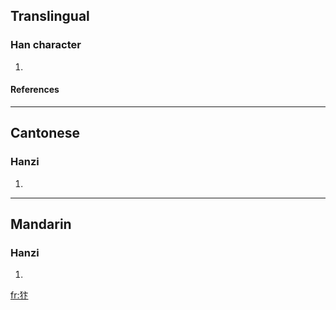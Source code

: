 ==Translingual==
===Han character===
{{Han char|rn=94|rad=犬|as=04|sn=7|four=4423<sub>0</sub>|canj=大竹卜卜 (KHYY)}}
# {{defn|Han|sort=犬04}}
====References====
{{Han ref|kx=0707.120|dkj=20279|dj=1119.280|hdz=21336.210|uh=72BF|ud=29375|bh=CB61|bd=52065}}

----
==Cantonese==
===Hanzi===
{{yue-hanzi|jyut=|y=bin6}}
# {{defn|Cantonese}}

----
==Mandarin==
===Hanzi===
{{cmn-hanzi|pin=[[huān]] (huan1)|wg=huan<sup>1</sup>}}
# {{defn|Mandarin}}

[[fr:犿]]